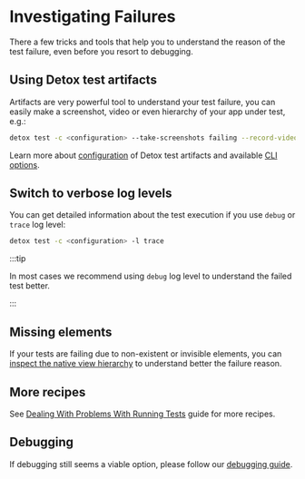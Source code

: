 # Investigating Failures

There a few tricks and tools that help you to understand the reason of the test failure, even before you resort to debugging.

## Using Detox test artifacts

Artifacts are very powerful tool to understand your test failure, you can easily make a screenshot, video or even hierarchy of your app under test,
e.g.:

```sh
detox test -c <configuration> --take-screenshots failing --record-videos failing
```

Learn more about [configuration](../config/artifacts.mdx) of Detox test artifacts and available [CLI options](../cli/test.md).

## Switch to verbose log levels

You can get detailed information about the test execution if you use `debug` or `trace` log level:

```sh
detox test -c <configuration> -l trace
```

:::tip

In most cases we recommend using `debug` log level to understand the failed test better.

:::

## Missing elements

If your tests are failing due to non-existent or invisible elements, you can [inspect the native view hierarchy](test-id.mdx#find-your-testid) to understand better the failure reason.

## More recipes

See [Dealing With Problems With Running Tests](../troubleshooting/running-tests.md) guide for more recipes.

## Debugging

If debugging still seems a viable option, please follow our [debugging guide](../introduction/debugging.mdx).

